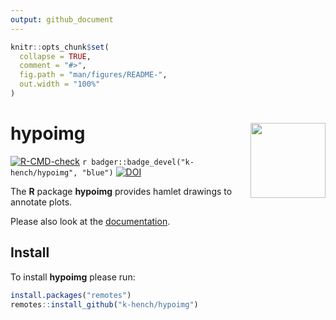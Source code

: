 ```yaml
---
output: github_document
---
```


<!-- README.md is generated from README.Rmd. Please edit that file -->

```r
knitr::opts_chunk$set(
  collapse = TRUE,
  comment = "#>",
  fig.path = "man/figures/README-",
  out.width = "100%"
)
```

# hypoimg <img src="man/figures/logo.png" align="right" alt="" width="120" />

<!-- badges: start -->
[![R-CMD-check](https://github.com/k-hench/hypoimg/workflows/R-CMD-check/badge.svg)](https://github.com/k-hench/hypoimg/actions)
`r badger::badge_devel("k-hench/hypoimg", "blue")`
[![DOI](https://zenodo.org/badge/142976661.svg)](https://zenodo.org/badge/latestdoi/142976661)
<!-- badges: end -->


The **R** package **hypoimg** provides hamlet drawings to annotate plots.

Please also look at the [documentation](https://k-hench.github.io/hypoimg/index.html).

## Install

To install **hypoimg** please run:
```r
install.packages("remotes")
remotes::install_github("k-hench/hypoimg")
```
